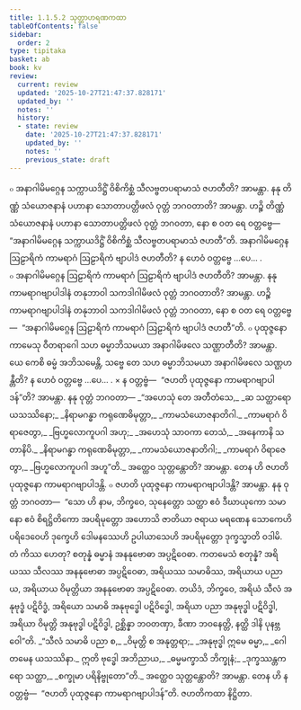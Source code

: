 ```yaml
---
title: 1.1.5.2 သုတ္တာဟရဏကထာ
tableOfContents: false
sidebar:
  order: 2
type: tipitaka
basket: ab
book: kv
review:
  current: review
  updated: '2025-10-27T21:47:37.828171'
  updated_by: ''
  notes: ''
  history:
  - state: review
    date: '2025-10-27T21:47:37.828171'
    updated_by: ''
    notes: ''
    previous_state: draft
---
```



<ReviewStatus review={frontmatter.review} showDetails={true} />

<HypothesisAnnotation frontmatter={frontmatter} />

<DynamicBreadcrumb />

<Division number="281" book="kv" e="ch" v="32" p="94">

<Paragraph number="609" book="kv">
๐ အနာဂါမိမဂ္ဂေန သက္ကာယဒိဋ္ဌိံ ဝိစိကိစ္ဆံ သီလဗ္ဗတပရာမာသံ ဇဟတီတိ? အာမန္တာ. နနု တိဏ္ဏံ သံယောဇနာနံ ပဟာနာ သောတာပတ္တိဖလံ ဝုတ္တံ ဘဂဝတာတိ? အာမန္တာ. ဟဉ္စိ တိဏ္ဏံ သံယောဇနာနံ ပဟာနာ သောတာပတ္တိဖလံ ဝုတ္တံ ဘဂဝတာ, နော စ ဝတ ရေ ဝတ္တဗ္ဗေ—  “အနာဂါမိမဂ္ဂေန သက္ကာယဒိဋ္ဌိံ ဝိစိကိစ္ဆံ သီလဗ္ဗတပရာမာသံ ဇဟတီ”တိ. အနာဂါမိမဂ္ဂေန ဩဠာရိကံ ကာမရာဂံ ဩဠာရိကံ ဗျာပါဒံ ဇဟတီတိ? န ဟေဝံ ဝတ္တဗ္ဗေ …ပေ… .
</Paragraph>

<Paragraph number="610" book="kv">
๐ အနာဂါမိမဂ္ဂေန ဩဠာရိကံ ကာမရာဂံ ဩဠာရိကံ ဗျာပါဒံ ဇဟတီတိ? အာမန္တာ. နနု ကာမရာဂဗျာပါဒါနံ တနုဘာဝါ သကဒါဂါမိဖလံ ဝုတ္တံ ဘဂဝတာတိ? အာမန္တာ. ဟဉ္စိ ကာမရာဂဗျာပါဒါနံ တနုဘာဝါ သကဒါဂါမိဖလံ ဝုတ္တံ ဘဂဝတာ, နော စ ဝတ ရေ ဝတ္တဗ္ဗေ—  “အနာဂါမိမဂ္ဂေန ဩဠာရိကံ ကာမရာဂံ ဩဠာရိကံ ဗျာပါဒံ ဇဟတီ”တိ.
</Paragraph>

<Paragraph number="611" book="kv">
๐ ပုထုဇ္ဇနော ကာမေသု ဝီတရာဂေါ သဟ ဓမ္မာဘိသမယာ အနာဂါမိဖလေ သဏ္ဌာတီတိ? အာမန္တာ. ယေ ကေစိ ဓမ္မံ အဘိသမေန္တိ, သဗ္ဗေ တေ သဟ ဓမ္မာဘိသမယာ အနာဂါမိဖလေ သဏ္ဌဟန္တီတိ? န ဟေဝံ ဝတ္တဗ္ဗေ …ပေ… .
</Paragraph>

<Paragraph number="612" book="kv">
× န ဝတ္တဗ္ဗံ—  “ဇဟတိ ပုထုဇ္ဇနော ကာမရာဂဗျာပါဒန်”တိ? အာမန္တာ. နနု ဝုတ္တံ ဘဂဝတာ—
</Paragraph>

<Paragraph number="613" type="verses" book="kv">
_“အဟေသုံ တေ အတီတံသေ,_  
_ဆ သတ္ထာရော ယသဿိနော;_  
_နိရာမဂန္ဓာ ကရုဏေဓိမုတ္တာ,_  
_ကာမသံယောဇနာတိဂါ._  

</Paragraph>

<Paragraph number="614" type="verses" book="kv">
_ကာမရာဂံ ဝိရာဇေတွာ,_  
_ဗြဟ္မလောကူပဂါ အဟု;_  
_အဟေသုံ သာဝကာ တေသံ,_  
_အနေကာနိ သတာနိပိ._  

</Paragraph>

<Paragraph number="615" type="verses" book="kv">
_နိရာမဂန္ဓာ ကရုဏေဓိမုတ္တာ,_  
_ကာမသံယောဇနာတိဂါ;_  
_ကာမရာဂံ ဝိရာဇေတွာ,_  
_ဗြဟ္မလောကူပဂါ အဟူ”တိ._  

</Paragraph>

<Paragraph number="616" book="kv">
အတ္ထေဝ သုတ္တန္တောတိ? အာမန္တာ. တေန ဟိ ဇဟတိ ပုထုဇ္ဇနော ကာမရာဂဗျာပါဒန္တိ.
</Paragraph>

<Paragraph number="617" book="kv">
๐ ဇဟတိ ပုထုဇ္ဇနော ကာမရာဂဗျာပါဒန္တိ? အာမန္တာ. နနု ဝုတ္တံ ဘဂဝတာ—  “သော ဟိ နာမ, ဘိက္ခဝေ, သုနေတ္တော သတ္ထာ ဧဝံ ဒီဃာယုကော သမာနော ဧဝံ စိရဋ္ဌိတိကော အပရိမုတ္တော အဟောသိ ဇာတိယာ ဇရာယ မရဏေန သောကေဟိ ပရိဒေဝေဟိ ဒုက္ခေဟိ ဒေါမနဿေဟိ ဥပါယာသေဟိ အပရိမုတ္တော ဒုက္ခသ္မာတိ ဝဒါမိ. တံ ကိဿ ဟေတု? စတုန္နံ ဓမ္မာနံ အနနုဗောဓာ အပ္ပဋိဝေဓာ. ကတမေသံ စတုန္နံ? အရိယဿ သီလဿ အနနုဗောဓာ အပ္ပဋိဝေဓာ, အရိယဿ သမာဓိဿ, အရိယာယ ပညာယ, အရိယာယ ဝိမုတ္တိယာ အနနုဗောဓာ အပ္ပဋိဝေဓာ. တယိဒံ, ဘိက္ခဝေ, အရိယံ သီလံ အနုဗုဒ္ဓံ ပဋိဝိဒ္ဓံ, အရိယော သမာဓိ အနုဗုဒ္ဓေါ ပဋိဝိဒ္ဓေါ, အရိယာ ပညာ အနုဗုဒ္ဓါ ပဋိဝိဒ္ဓါ, အရိယာ ဝိမုတ္တိ အနုဗုဒ္ဓါ ပဋိဝိဒ္ဓါ, ဥစ္ဆိန္နာ ဘဝတဏှာ, ခီဏာ ဘဝနေတ္တိ, နတ္ထိ ဒါနိ ပုနဗ္ဘဝေါ”တိ.
</Paragraph>

<Paragraph number="618" type="verses" book="kv">
_“သီလံ သမာဓိ ပညာ စ,_  
_ဝိမုတ္တိ စ အနုတ္တရာ;_  
_အနုဗုဒ္ဓါ ဣမေ ဓမ္မာ,_  
_ဂေါတမေန ယသဿိနာ._  

</Paragraph>

<Paragraph number="619" type="verses" book="kv">
ဣတိ ဗုဒ္ဓေါ အဘိညာယ,_  
_ဓမ္မမက္ခာသိ ဘိက္ခုနံ;_  
_ဒုက္ခဿန္တကရော သတ္ထာ,_  
_စက္ခုမာ ပရိနိဗ္ဗုတော”တိ._  

</Paragraph>

<Paragraph number="620" book="kv">
အတ္ထေဝ သုတ္တန္တောတိ? အာမန္တာ. တေန ဟိ န ဝတ္တဗ္ဗံ—  “ဇဟတိ ပုထုဇ္ဇနော ကာမရာဂဗျာပါဒန်”တိ.

</Paragraph>
</Division>

<Paragraph number="621" type="center" book="kv">
ဇဟတိကထာ နိဋ္ဌိတာ.
</Paragraph>